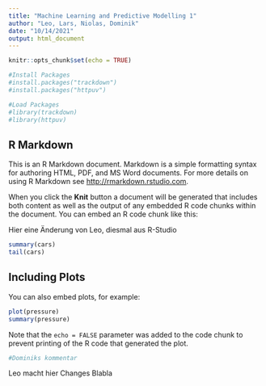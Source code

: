 ```yaml
---
title: "Machine Learning and Predictive Modelling 1"
author: "Leo, Lars, Niolas, Dominik"
date: "10/14/2021"
output: html_document
---
```


```r
knitr::opts_chunk$set(echo = TRUE)

#Install Packages
#install.packages("trackdown")
#install.packages("httpuv")

#Load Packages
#library(trackdown)
#library(httpuv)
```

## R Markdown

This is an R Markdown document. Markdown is a simple formatting syntax for authoring HTML, PDF, and MS Word documents. For more details on using R Markdown see <http://rmarkdown.rstudio.com>.

When you click the **Knit** button a document will be generated that includes both content as well as the output of any embedded R code chunks within the document. You can embed an R code chunk like this:

Hier eine Änderung von Leo, diesmal aus R-Studio

```r
summary(cars)
tail(cars)
```

## Including Plots

You can also embed plots, for example:

```r
plot(pressure)
summary(pressure)
```

Note that the `echo = FALSE` parameter was added to the code chunk to prevent printing of the R code that generated the plot.

```r
#Dominiks kommentar
```


Leo macht hier Changes
Blabla
